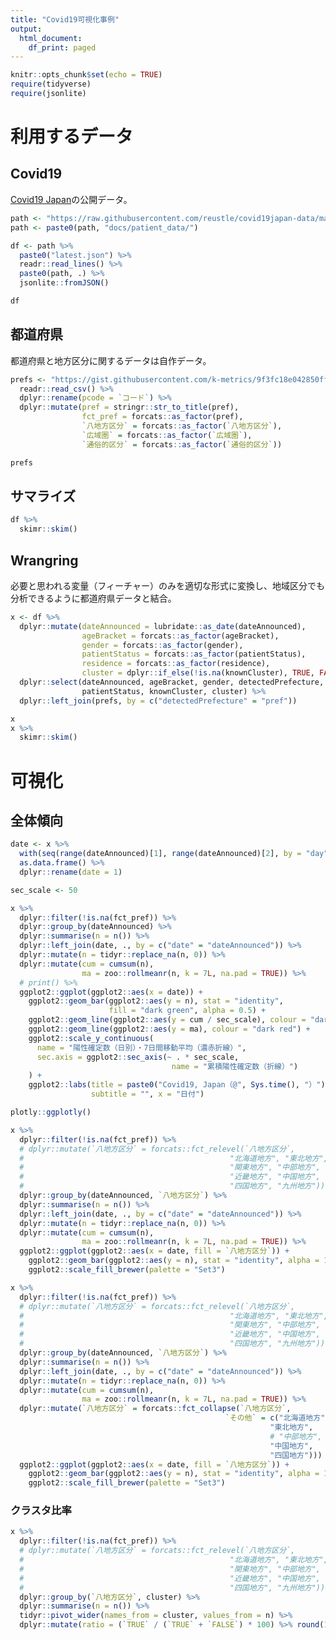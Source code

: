 ```yaml
---
title: "Covid19可視化事例"
output:
  html_document:
    df_print: paged
---
```


```r
knitr::opts_chunk$set(echo = TRUE)
require(tidyverse)
require(jsonlite)
```

# 利用するデータ

## Covid19
[Covid19 Japan](https://covid19japan.com/)の公開データ。
```r
path <- "https://raw.githubusercontent.com/reustle/covid19japan-data/master/"
path <- paste0(path, "docs/patient_data/")

df <- path %>% 
  paste0("latest.json") %>% 
  readr::read_lines() %>% 
  paste0(path, .) %>% 
  jsonlite::fromJSON()

df
```


## 都道府県
都道府県と地方区分に関するデータは自作データ。
```r
prefs <- "https://gist.githubusercontent.com/k-metrics/9f3fc18e042850ff24ad9676ac34764b/raw/bcf237d21ace39eb74adafe76d6cb1d5c463d31e/pref_utf8.csv" %>% 
  readr::read_csv() %>% 
  dplyr::rename(pcode = `コード`) %>% 
  dplyr::mutate(pref = stringr::str_to_title(pref),
                fct_pref = forcats::as_factor(pref),
                `八地方区分` = forcats::as_factor(`八地方区分`),
                `広域圏` = forcats::as_factor(`広域圏`),
                `通俗的区分` = forcats::as_factor(`通俗的区分`))

prefs
```

## サマライズ
```r
df %>% 
  skimr::skim()
```


## Wrangring
必要と思われる変量（フィーチャー）のみを適切な形式に変換し、地域区分でも分析できるように都道府県データと結合。
```r
x <- df %>% 
  dplyr::mutate(dateAnnounced = lubridate::as_date(dateAnnounced),
                ageBracket = forcats::as_factor(ageBracket),
                gender = forcats::as_factor(gender),
                patientStatus = forcats::as_factor(patientStatus),
                residence = forcats::as_factor(residence),
                cluster = dplyr::if_else(!is.na(knownCluster), TRUE, FALSE)) %>% 
  dplyr::select(dateAnnounced, ageBracket, gender, detectedPrefecture,
                patientStatus, knownCluster, cluster) %>% 
  dplyr::left_join(prefs, by = c("detectedPrefecture" = "pref"))

x
x %>% 
  skimr::skim()
```

# 可視化

## 全体傾向

```r
date <- x %>% 
  with(seq(range(dateAnnounced)[1], range(dateAnnounced)[2], by = "day")) %>% 
  as.data.frame() %>% 
  dplyr::rename(date = 1)

sec_scale <- 50

x %>% 
  dplyr::filter(!is.na(fct_pref)) %>% 
  dplyr::group_by(dateAnnounced) %>% 
  dplyr::summarise(n = n()) %>% 
  dplyr::left_join(date, ., by = c("date" = "dateAnnounced")) %>% 
  dplyr::mutate(n = tidyr::replace_na(n, 0)) %>% 
  dplyr::mutate(cum = cumsum(n),
                ma = zoo::rollmeanr(n, k = 7L, na.pad = TRUE)) %>%
  # print() %>% 
  ggplot2::ggplot(ggplot2::aes(x = date)) + 
    ggplot2::geom_bar(ggplot2::aes(y = n), stat = "identity",
                      fill = "dark green", alpha = 0.5) + 
    ggplot2::geom_line(ggplot2::aes(y = cum / sec_scale), colour = "dark green") +
    ggplot2::geom_line(ggplot2::aes(y = ma), colour = "dark red") + 
    ggplot2::scale_y_continuous(
      name = "陽性確定数（日別）・7日間移動平均（濃赤折線）",
      sec.axis = ggplot2::sec_axis(~ . * sec_scale,
                                    name = "累積陽性確定数（折線）")
    ) +
    ggplot2::labs(title = paste0("Covid19, Japan（@", Sys.time(), "）"),
                  subtitle = "", x = "日付")

plotly::ggplotly()
```

```r
x %>% 
  dplyr::filter(!is.na(fct_pref)) %>% 
  # dplyr::mutate(`八地方区分` = forcats::fct_relevel(`八地方区分`,
  #                                              "北海道地方", "東北地方",
  #                                              "関東地方", "中部地方",
  #                                              "近畿地方", "中国地方",
  #                                              "四国地方", "九州地方")) %>% 
  dplyr::group_by(dateAnnounced, `八地方区分`) %>% 
  dplyr::summarise(n = n()) %>% 
  dplyr::left_join(date, ., by = c("date" = "dateAnnounced")) %>% 
  dplyr::mutate(n = tidyr::replace_na(n, 0)) %>% 
  dplyr::mutate(cum = cumsum(n),
                ma = zoo::rollmeanr(n, k = 7L, na.pad = TRUE)) %>% 
  ggplot2::ggplot(ggplot2::aes(x = date, fill = `八地方区分`)) + 
    ggplot2::geom_bar(ggplot2::aes(y = n), stat = "identity", alpha = 1.0) +
    ggplot2::scale_fill_brewer(palette = "Set3")
```

```r
x %>% 
  dplyr::filter(!is.na(fct_pref)) %>% 
  # dplyr::mutate(`八地方区分` = forcats::fct_relevel(`八地方区分`,
  #                                              "北海道地方", "東北地方",
  #                                              "関東地方", "中部地方",
  #                                              "近畿地方", "中国地方",
  #                                              "四国地方", "九州地方")) %>% 
  dplyr::group_by(dateAnnounced, `八地方区分`) %>% 
  dplyr::summarise(n = n()) %>% 
  dplyr::left_join(date, ., by = c("date" = "dateAnnounced")) %>% 
  dplyr::mutate(n = tidyr::replace_na(n, 0)) %>% 
  dplyr::mutate(cum = cumsum(n),
                ma = zoo::rollmeanr(n, k = 7L, na.pad = TRUE)) %>% 
  dplyr::mutate(`八地方区分` = forcats::fct_collapse(`八地方区分`,
                                                `その他` = c("北海道地方",
                                                          "東北地方",
                                                          # "中部地方",
                                                          "中国地方",
                                                          "四国地方"))) %>% 
  ggplot2::ggplot(ggplot2::aes(x = date, fill = `八地方区分`)) + 
    ggplot2::geom_bar(ggplot2::aes(y = n), stat = "identity", alpha = 1.0) +
    ggplot2::scale_fill_brewer(palette = "Set3")
```
### クラスタ比率
```r
x %>% 
  dplyr::filter(!is.na(fct_pref)) %>% 
  # dplyr::mutate(`八地方区分` = forcats::fct_relevel(`八地方区分`,
  #                                              "北海道地方", "東北地方",
  #                                              "関東地方", "中部地方",
  #                                              "近畿地方", "中国地方",
  #                                              "四国地方", "九州地方")) %>% 
  dplyr::group_by(`八地方区分`, cluster) %>% 
  dplyr::summarise(n = n()) %>% 
  tidyr::pivot_wider(names_from = cluster, values_from = n) %>% 
  dplyr::mutate(ratio = (`TRUE` / (`TRUE` + `FALSE`) * 100) %>% round(1))
```

